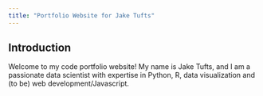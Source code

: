 ```yaml
---
title: "Portfolio Website for Jake Tufts"
---
```


## Introduction

Welcome to my code portfolio website! My name is Jake Tufts, and I am a passionate data scientist with expertise in Python, R, data visualization and (to be) web development/Javascript.

